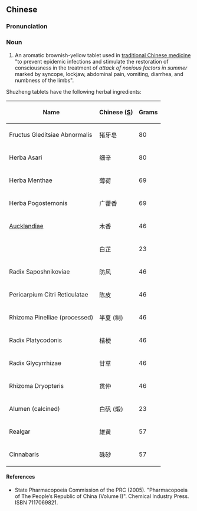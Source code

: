 ==Chinese==
{{zh-forms}}

===Pronunciation===
{{zh-pron
|m=shǔzhèng piàn
|cat=n
}}

===Noun===
{{zh-noun}}

# An aromatic brownish-yellow tablet used in [[traditional Chinese medicine]] "to prevent epidemic infections and stimulate the restoration of consciousness in the treatment of ''attack of noxious factors in summer'' marked by syncope, lockjaw, abdominal pain, vomiting, diarrhea, and numbness of the limbs".

Shuzheng tablets have the following herbal ingredients:

{| class="wikitable sortable"
|-
!Name
!Chinese ([[Simplified Chinese|S]])
!Grams
|-
|Fructus Gleditsiae Abnormalis
|猪牙皂
| 80
|-
|Herba Asari
|细辛
| 80
|-
|Herba Menthae
|薄荷
| 69
|-
|Herba Pogostemonis
|广藿香
| 69
|-
| {{l|la|radix|Radix}} [[Aucklandia|Aucklandiae]]
|木香
| 46
|-
| {{l|la|radix|Radix}} {{l|mul|Angelica dahurica|Angelicae Dahuricae}}
|白芷
| 23
|-
|Radix Saposhnikoviae
|防风
| 46
|-
|Pericarpium Citri Reticulatae
|陈皮
| 46
|-
|Rhizoma Pinelliae (processed)
|半夏 (制)
| 46
|-
|Radix Platycodonis
|桔梗
| 46
|-
|Radix Glycyrrhizae
|甘草
|46
|-
|Rhizoma Dryopteris
|贯仲
| 46
|-
|Alumen (calcined)
|白矾 (煅)
| 23
|-
|Realgar
|雄黄
| 57
|-
|Cinnabaris
|硃砂
| 57
|}

====References====
* State Pharmacopoeia Commission of the PRC (2005). "Pharmacopoeia of The People’s Republic of China (Volume I)". Chemical Industry Press. ISBN 7117069821.